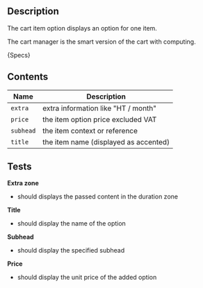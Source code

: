 
## Description
The cart item option displays an option for one item.

The cart manager is the smart version of the cart with computing.

<Description>{Specs}</Description>

## Contents

| Name      | Description                           |
|-----------|---------------------------------------|
| `extra`   | extra information like "HT / month"   |
| `price`   | the item option price excluded VAT    |
| `subhead` | the item context or reference         |
| `title`   | the item name (displayed as accented) |

## Tests

**Extra zone**
- should displays the passed content in the duration zone

**Title**
- should display the name of the option

**Subhead**
- should display the specified subhead

**Price**
- should display the unit price of the added option
